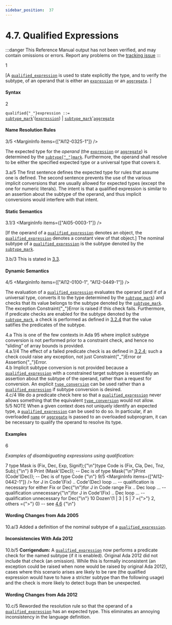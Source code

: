 ```yaml
---
sidebar_position:  37
---
```


# 4.7. Qualified Expressions

:::danger
This Reference Manual output has not been verified,
and may contain omissions or errors.
Report any problems on the [tracking issue](https://github.com/ada-lang-io/ada-lang-io/issues/20)
:::


<MarginText>1</MarginText>
<p>[A <code><a href="/docs/arm/AA-4/AA-4.7#S0163">qualified_expression</a></code> is used to state explicitly the type, and to verify the subtype, of an operand that is either an <code><a href="/docs/arm/AA-4/AA-4.4#S0132">expression</a></code> or an <code><a href="/docs/arm/AA-4/AA-4.3#S0106">aggregate</a></code>. ]<br /></p>


#### Syntax

<MarginText>2</MarginText>

<CodeBlock>
<code>qualified{"_"}expression</code><a id="S0163"></a><code> ::= </code><br />   <code><a href="/docs/arm/AA-3/AA-3.2#S0028">subtype_mark</a></code>'(<code><a href="/docs/arm/AA-4/AA-4.4#S0132">expression</a></code>) | <code><a href="/docs/arm/AA-3/AA-3.2#S0028">subtype_mark</a></code>'<code><a href="/docs/arm/AA-4/AA-4.3#S0106">aggregate</a></code><br />

</CodeBlock>

#### Name Resolution Rules

<MarginText>3/5</MarginText>
<MarginInfo items={["AI12-0325-1"]} />
<p>The expected type for the <i>operand</i> (the <code><a href="/docs/arm/AA-4/AA-4.4#S0132">expression</a></code> or <code><a href="/docs/arm/AA-4/AA-4.3#S0106">aggregate</a></code>) is determined by the <code><a href="/docs/arm/AA-3/AA-3.2#S0028">subtype{"_"}mark</a></code>. Furthermore, the operand shall resolve to be either the specified expected type or a universal type that covers it. <br /></p>

<AnnotatedOnly>
<MarginText>3.a/5</MarginText>
<MarginInfo items={["AI12-0325-1"]} />
<Admonition type="aarm" aarm="reason">
<b></b>The first sentence defines the expected type for rules that assume one is defined. The second sentence prevents the use of the various implicit conversions that are usually allowed for expected types (except the one for numeric literals). The intent is that a qualified expression is similar to an assertion about the subtype of the operand, and thus implicit conversions would interfere with that intent. <br />
</Admonition>
</AnnotatedOnly>


#### Static Semantics

<MarginText>3.1/3</MarginText>
<MarginInfo items={["AI05-0003-1"]} />
<p>[If the operand of a <code><a href="/docs/arm/AA-4/AA-4.7#S0163">qualified_expression</a></code> denotes an object, the <code><a href="/docs/arm/AA-4/AA-4.7#S0163">qualified_expression</a></code> denotes a constant view of that object.] The nominal subtype of a <code><a href="/docs/arm/AA-4/AA-4.7#S0163">qualified_expression</a></code> is the subtype denoted by the <code><a href="/docs/arm/AA-3/AA-3.2#S0028">subtype_mark</a></code>. <br /></p>

<AnnotatedOnly>
<MarginText>3.b/3</MarginText>
<MarginInfo items={["AI05-0003-1"]} />
<Admonition type="aarm" aarm="proof">
<b></b>This is stated in <a href="/docs/arm/AA-3/AA-3.3">3.3</a>. <br />
</Admonition>
</AnnotatedOnly>


#### Dynamic Semantics

<MarginText>4/5</MarginText>
<MarginInfo items={["AI12-0100-1", "AI12-0449-1"]} />
<p>The evaluation of a <code><a href="/docs/arm/AA-4/AA-4.7#S0163">qualified_expression</a></code> evaluates the operand (and if of a universal type, converts it to the type determined by the <code><a href="/docs/arm/AA-3/AA-3.2#S0028">subtype_mark</a></code>) and checks that its value belongs to the subtype denoted by the <code><a href="/docs/arm/AA-3/AA-3.2#S0028">subtype_mark</a></code>. The exception Constraint{"_"}Error is raised if this check fails. Furthermore, if predicate checks are enabled for the subtype denoted by the <code><a href="/docs/arm/AA-3/AA-3.2#S0028">subtype_mark</a></code>, a check is performed as defined in <a href="/docs/arm/AA-3/AA-3.2#Subclause_3.2.4">3.2.4</a> that the value satifies the predicates of the subtype. <br /></p>

<AnnotatedOnly>
<MarginText>4.a</MarginText>
<Admonition type="aarm" aarm="ramification">
<b></b>This is one of the few contexts in Ada 95 where implicit subtype conversion is not performed prior to a constraint check, and hence no &ldquo;sliding&rdquo; of array bounds is provided.<br />
</Admonition>
</AnnotatedOnly>

<AnnotatedOnly>
<MarginText>4.a.1/4</MarginText>
<MarginInfo items={["AI12-0100-1"]} />
<Admonition type="aarm" aarm="note">
The effect of a failed predicate check is as defined in <a href="/docs/arm/AA-3/AA-3.2#Subclause_3.2.4">3.2.4</a>; such a check could raise any exception, not just Constraint{"_"}Error or Assertion{"_"}Error. <br />
</Admonition>
</AnnotatedOnly>

<AnnotatedOnly>
<MarginText>4.b</MarginText>
<Admonition type="aarm" aarm="reason">
<b></b>Implicit subtype conversion is not provided because a <code><a href="/docs/arm/AA-4/AA-4.7#S0163">qualified_expression</a></code> with a constrained target subtype is essentially an assertion about the subtype of the operand, rather than a request for conversion. An explicit <code><a href="/docs/arm/AA-4/AA-4.6#S0162">type_conversion</a></code> can be used rather than a <code><a href="/docs/arm/AA-4/AA-4.7#S0163">qualified_expression</a></code> if subtype conversion is desired.<br />
</Admonition>
</AnnotatedOnly>

<AnnotatedOnly>
<MarginText>4.c/4</MarginText>
<MarginInfo items={["AI12-0100-1"]} />
<Admonition type="aarm" aarm="note">
We do a predicate check here so that a <code><a href="/docs/arm/AA-4/AA-4.7#S0163">qualified_expression</a></code> never allows something that the equivalent <code><a href="/docs/arm/AA-4/AA-4.6#S0162">type_conversion</a></code> would not allow. <br />
</Admonition>
</AnnotatedOnly>

<AnnotatedOnly>
<MarginText>5/5</MarginText>
<MarginInfo items={["AI12-0440-1"]} />
<Admonition type="aarm" aarm="note">
NOTE   When a given context does not uniquely identify an expected type, a <code><a href="/docs/arm/AA-4/AA-4.7#S0163">qualified_expression</a></code> can be used to do so. In particular, if an overloaded <code><a href="/docs/arm/AA-4/AA-4.1#S0091">name</a></code> or <code><a href="/docs/arm/AA-4/AA-4.3#S0106">aggregate</a></code> is passed to an overloaded subprogram, it can be necessary to qualify the operand to resolve its type. <br />
</Admonition>
</AnnotatedOnly>


#### Examples

<MarginText>6</MarginText>
<p><i>Examples of disambiguating expressions using qualification:</i> <br /></p>

<MarginText>7</MarginText>
<CodeBlock language="ada">
type Mask is (Fix, Dec, Exp, Signif);{"\n"}type Code is (Fix, Cla, Dec, Tnz, Sub);{"\n"}
<MarginText>8</MarginText>
Print (Mask'(Dec));  --  Dec is of type Mask{"\n"}Print (Code'(Dec));  --  Dec is of type Code {"\n"}
<MarginText>9/5</MarginText>
<MarginInfo items={["AI12-0442-1"]} />
for J in Code'(Fix) .. Code'(Dec) loop ... -- qualification is necessary for either Fix or Dec{"\n"}for J in Code range Fix .. Dec loop ...    -- qualification unnecessary{"\n"}for J in Code'(Fix) .. Dec loop ...        -- qualification unnecessary for Dec{"\n"}
<MarginText>10</MarginText>
Dozen'(1 | 3 | 5 | 7 ={">"} 2, others ={">"} 0) -- see <a href="/docs/arm/AA-4/AA-4.6">4.6</a> {"\n"}

</CodeBlock>
<AnnotatedOnly>

#### Wording Changes from Ada 2005

</AnnotatedOnly>
<AnnotatedOnly>
<MarginText>10.a/3</MarginText>
<MarginInfo items={["AI05-0003-1"]} />
<Admonition type="aarm" aarm="note">
Added a definition of the nominal subtype of a <code><a href="/docs/arm/AA-4/AA-4.7#S0163">qualified_expression</a></code>. <br />
</Admonition>
</AnnotatedOnly>

<AnnotatedOnly>

#### Inconsistencies With Ada 2012

</AnnotatedOnly>
<AnnotatedOnly>
<MarginText>10.b/5</MarginText>
<MarginInfo items={["AI12-0005-1", "AI12-0100-1"]} />
<Admonition type="aarm" aarm="note">
<b>Corrigendum:</b> A <code><a href="/docs/arm/AA-4/AA-4.7#S0163">qualified_expression</a></code> now performs a predicate check for the named subtype (if it is enabled). Original Ada 2012 did not include that check (an omission). While this is formally inconsistent (an exception could be raised when none would be raised by original Ada 2012), cases where this scenario arises are likely to be rare (the qualified expression would have to have a stricter subtype than the following usage) and the check is more likely to detect bugs than be unexpected. <br />
</Admonition>
</AnnotatedOnly>

<AnnotatedOnly>

#### Wording Changes from Ada 2012

</AnnotatedOnly>
<AnnotatedOnly>
<MarginText>10.c/5</MarginText>
<MarginInfo items={["AI12-0325-1"]} />
<Admonition type="aarm" aarm="note">
Reworded the resolution rule so that the operand of a <code><a href="/docs/arm/AA-4/AA-4.7#S0163">qualified_expression</a></code> has an expected type. This eliminates an annoying inconsistency in the language definition. <br />
</Admonition>
</AnnotatedOnly>

